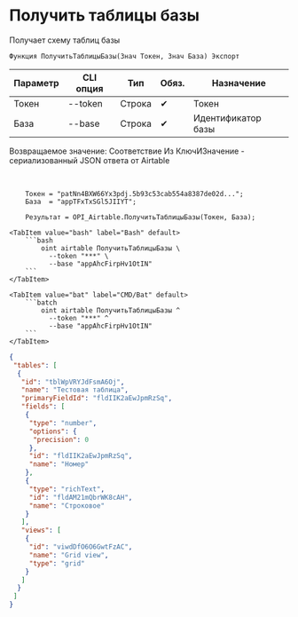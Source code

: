 ﻿---
sidebar_position: 2
description: Получить таблицы базы и другие функции для работы с Airtable в Открытом пакете интеграций - бесплатной open-source библиотеке интеграций для 1С:Предприятие 8, OneScript и CLI
keywords: [1C, 1С, 1С:Предприятие, 1С:Предприятие 8.3, API, Интеграция, Сервисы, Обмен, OneScript, CLI, Airtable]
---


# Получить таблицы базы
 Получает схему таблиц базы



`Функция ПолучитьТаблицыБазы(Знач Токен, Знач База) Экспорт`

  | Параметр | CLI опция | Тип | Обяз. | Назначение |
  |-|-|-|-|-|
  | Токен | --token | Строка | &#x2714; | Токен |
  | База | --base | Строка | &#x2714; | Идентификатор базы |

  
  Возвращаемое значение:   Соответствие Из КлючИЗначение - сериализованный JSON ответа от Airtable

<br/>



```bsl title="Пример использования для 1С:Предприятие/OneScript"
    Токен = "patNn4BXW66Yx3pdj.5b93c53cab554a8387de02d...";
    База  = "appTFxTxSGl5JIIYT";

    Результат = OPI_Airtable.ПолучитьТаблицыБазы(Токен, База);
```
    

 <Tabs>
  
    <TabItem value="bash" label="Bash" default>
        ```bash
            oint airtable ПолучитьТаблицыБазы \
              --token "***" \
              --base "appAhcFirpHv1OtIN"
        ```
    </TabItem>
  
    <TabItem value="bat" label="CMD/Bat" default>
        ```batch
            oint airtable ПолучитьТаблицыБазы ^
              --token "***" ^
              --base "appAhcFirpHv1OtIN"
        ```
    </TabItem>
</Tabs>


```json title="Результат"
{
 "tables": [
  {
   "id": "tblWpVRYJdFsmA6Oj",
   "name": "Тестовая таблица",
   "primaryFieldId": "fldIIK2aEwJpmRzSq",
   "fields": [
    {
     "type": "number",
     "options": {
      "precision": 0
     },
     "id": "fldIIK2aEwJpmRzSq",
     "name": "Номер"
    },
    {
     "type": "richText",
     "id": "fldAM21mQbrWK8cAH",
     "name": "Строковое"
    }
   ],
   "views": [
    {
     "id": "viwdDfO6O6GwtFzAC",
     "name": "Grid view",
     "type": "grid"
    }
   ]
  }
 ]
}
```
